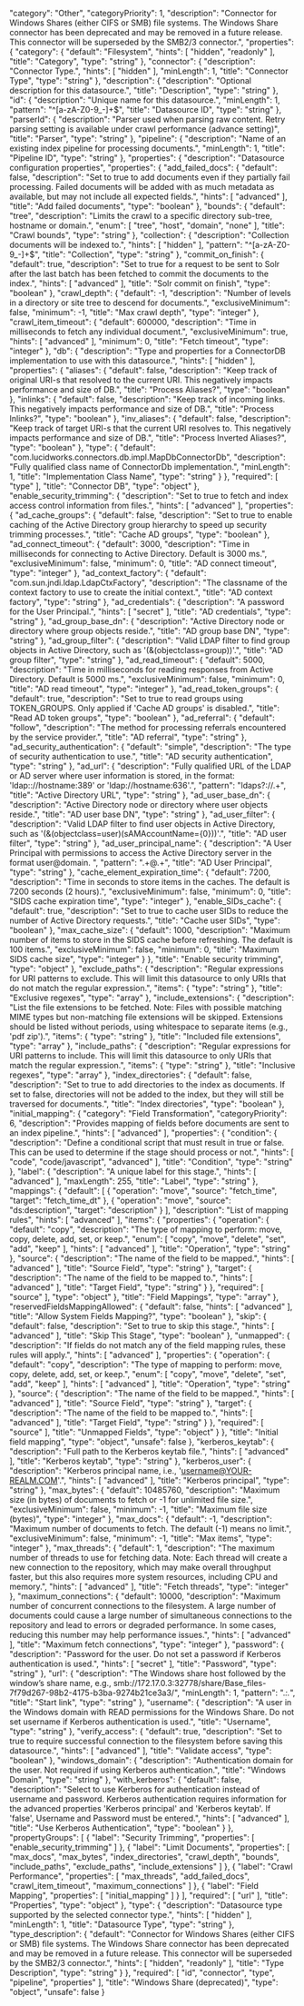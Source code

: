   "category": "Other",
  "categoryPriority": 1,
  "description": "Connector for Windows Shares (either CIFS or SMB) file systems. The Windows Share connector has been deprecated and may be removed in a future release. This connector will be superseded by the SMB2/3 connector.",
  "properties": {
    "category": {
      "default": "Filesystem",
      "hints": [
        "hidden",
        "readonly"
      ],
      "title": "Category",
      "type": "string"
    },
    "connector": {
      "description": "Connector Type.",
      "hints": [
        "hidden"
      ],
      "minLength": 1,
      "title": "Connector Type",
      "type": "string"
    },
    "description": {
      "description": "Optional description for this datasource.",
      "title": "Description",
      "type": "string"
    },
    "id": {
      "description": "Unique name for this datasource.",
      "minLength": 1,
      "pattern": "^[a-zA-Z0-9_-]+$",
      "title": "Datasource ID",
      "type": "string"
    },
    "parserId": {
      "description": "Parser used when parsing raw content. Retry parsing setting is available under crawl performance (advance setting)",
      "title": "Parser",
      "type": "string"
    },
    "pipeline": {
      "description": "Name of an existing index pipeline for processing documents.",
      "minLength": 1,
      "title": "Pipeline ID",
      "type": "string"
    },
    "properties": {
      "description": "Datasource configuration properties",
      "properties": {
        "add_failed_docs": {
          "default": false,
          "description": "Set to true to add documents even if they partially fail processing. Failed documents will be added with as much metadata as available, but may not include all expected fields.",
          "hints": [
            "advanced"
          ],
          "title": "Add failed documents",
          "type": "boolean"
        },
        "bounds": {
          "default": "tree",
          "description": "Limits the crawl to a specific directory sub-tree, hostname or domain.",
          "enum": [
            "tree",
            "host",
            "domain",
            "none"
          ],
          "title": "Crawl bounds",
          "type": "string"
        },
        "collection": {
          "description": "Collection documents will be indexed to.",
          "hints": [
            "hidden"
          ],
          "pattern": "^[a-zA-Z0-9_-]+$",
          "title": "Collection",
          "type": "string"
        },
        "commit_on_finish": {
          "default": true,
          "description": "Set to true for a request to be sent to Solr after the last batch has been fetched to commit the documents to the index.",
          "hints": [
            "advanced"
          ],
          "title": "Solr commit on finish",
          "type": "boolean"
        },
        "crawl_depth": {
          "default": -1,
          "description": "Number of levels in a directory or site tree to descend for documents.",
          "exclusiveMinimum": false,
          "minimum": -1,
          "title": "Max crawl depth",
          "type": "integer"
        },
        "crawl_item_timeout": {
          "default": 600000,
          "description": "Time in milliseconds to fetch any individual document.",
          "exclusiveMinimum": true,
          "hints": [
            "advanced"
          ],
          "minimum": 0,
          "title": "Fetch timeout",
          "type": "integer"
        },
        "db": {
          "description": "Type and properties for a ConnectorDB implementation to use with this datasource.",
          "hints": [
            "hidden"
          ],
          "properties": {
            "aliases": {
              "default": false,
              "description": "Keep track of original URI-s that resolved to the current URI. This negatively impacts performance and size of DB.",
              "title": "Process Aliases?",
              "type": "boolean"
            },
            "inlinks": {
              "default": false,
              "description": "Keep track of incoming links. This negatively impacts performance and size of DB.",
              "title": "Process Inlinks?",
              "type": "boolean"
            },
            "inv_aliases": {
              "default": false,
              "description": "Keep track of target URI-s that the current URI resolves to. This negatively impacts performance and size of DB.",
              "title": "Process Inverted Aliases?",
              "type": "boolean"
            },
            "type": {
              "default": "com.lucidworks.connectors.db.impl.MapDbConnectorDb",
              "description": "Fully qualified class name of ConnectorDb implementation.",
              "minLength": 1,
              "title": "Implementation Class Name",
              "type": "string"
            }
          },
          "required": [
            "type"
          ],
          "title": "Connector DB",
          "type": "object"
        },
        "enable_security_trimming": {
          "description": "Set to true to fetch and index access control information from files.",
          "hints": [
            "advanced"
          ],
          "properties": {
            "ad_cache_groups": {
              "default": false,
              "description": "Set to true to enable caching of the Active Directory group hierarchy to speed up security trimming processes.",
              "title": "Cache AD groups",
              "type": "boolean"
            },
            "ad_connect_timeout": {
              "default": 3000,
              "description": "Time in milliseconds for connecting to Active Directory. Default is 3000 ms.",
              "exclusiveMinimum": false,
              "minimum": 0,
              "title": "AD connect timeout",
              "type": "integer"
            },
            "ad_context_factory": {
              "default": "com.sun.jndi.ldap.LdapCtxFactory",
              "description": "The classname of the context factory to use to create the initial context.",
              "title": "AD context factory",
              "type": "string"
            },
            "ad_credentials": {
              "description": "A password for the User Principal.",
              "hints": [
                "secret"
              ],
              "title": "AD credentials",
              "type": "string"
            },
            "ad_group_base_dn": {
              "description": "Active Directory node or directory where group objects reside.",
              "title": "AD group base DN",
              "type": "string"
            },
            "ad_group_filter": {
              "description": "Valid LDAP filter to find group objects in Active Directory, such as '(&(objectclass=group))'.",
              "title": "AD group filter",
              "type": "string"
            },
            "ad_read_timeout": {
              "default": 5000,
              "description": "Time in milliseconds for reading responses from Active Directory. Default is 5000 ms.",
              "exclusiveMinimum": false,
              "minimum": 0,
              "title": "AD read timeout",
              "type": "integer"
            },
            "ad_read_token_groups": {
              "default": true,
              "description": "Set to true to read groups using TOKEN_GROUPS. Only applied if 'Cache AD groups' is disabled.",
              "title": "Read AD token groups",
              "type": "boolean"
            },
            "ad_referral": {
              "default": "follow",
              "description": "The method for processing referrals encountered by the service provider.",
              "title": "AD referral",
              "type": "string"
            },
            "ad_security_authentication": {
              "default": "simple",
              "description": "The type of security authentication to use.",
              "title": "AD security authentication",
              "type": "string"
            },
            "ad_url": {
              "description": "Fully qualified URL of the LDAP or AD server where user information is stored, in the format: 'ldap:://hostname:389' or 'ldap://hostname:636'.",
              "pattern": "ldaps?://.+",
              "title": "Active Directory URL",
              "type": "string"
            },
            "ad_user_base_dn": {
              "description": "Active Directory node or directory where user objects reside.",
              "title": "AD user base DN",
              "type": "string"
            },
            "ad_user_filter": {
              "description": "Valid LDAP filter to find user objects in Active Directory, such as '(&(objectclass=user)(sAMAccountName={0}))'.",
              "title": "AD user filter",
              "type": "string"
            },
            "ad_user_principal_name": {
              "description": "A User Principal with permissions to access the Active Directory server in the format user@domain. ",
              "pattern": ".+@.+",
              "title": "AD User Principal",
              "type": "string"
            },
            "cache_element_expiration_time": {
              "default": 7200,
              "description": "Time in seconds to store items in the caches. The default is 7200 seconds (2 hours).",
              "exclusiveMinimum": false,
              "minimum": 0,
              "title": "SIDS cache expiration time",
              "type": "integer"
            },
            "enable_SIDs_cache": {
              "default": true,
              "description": "Set to true to cache user SIDs to reduce the number of Active Directory requests.",
              "title": "Cache user SIDs",
              "type": "boolean"
            },
            "max_cache_size": {
              "default": 1000,
              "description": "Maximum number of items to store in the SIDS cache before refreshing. The default is 100 items.",
              "exclusiveMinimum": false,
              "minimum": 0,
              "title": "Maximum SIDS cache size",
              "type": "integer"
            }
          },
          "title": "Enable security trimming",
          "type": "object"
        },
        "exclude_paths": {
          "description": "Regular expressions for URI patterns to exclude. This will limit this datasource to only URIs that do not match the regular expression.",
          "items": {
            "type": "string"
          },
          "title": "Exclusive regexes",
          "type": "array"
        },
        "include_extensions": {
          "description": "List the file extensions to be fetched. Note: Files with possible matching MIME types but non-matching file extensions will be skipped. Extensions should be listed without periods, using whitespace to separate items (e.g., 'pdf zip').",
          "items": {
            "type": "string"
          },
          "title": "Included file extensions",
          "type": "array"
        },
        "include_paths": {
          "description": "Regular expressions for URI patterns to include. This will limit this datasource to only URIs that match the regular expression.",
          "items": {
            "type": "string"
          },
          "title": "Inclusive regexes",
          "type": "array"
        },
        "index_directories": {
          "default": false,
          "description": "Set to true to add directories to the index as documents. If set to false, directories will not be added to the index, but they will still be traversed for documents.",
          "title": "Index directories",
          "type": "boolean"
        },
        "initial_mapping": {
          "category": "Field Transformation",
          "categoryPriority": 6,
          "description": "Provides mapping of fields before documents are sent to an index pipeline.",
          "hints": [
            "advanced"
          ],
          "properties": {
            "condition": {
              "description": "Define a conditional script that must result in true or false. This can be used to determine if the stage should process or not.",
              "hints": [
                "code",
                "code/javascript",
                "advanced"
              ],
              "title": "Condition",
              "type": "string"
            },
            "label": {
              "description": "A unique label for this stage.",
              "hints": [
                "advanced"
              ],
              "maxLength": 255,
              "title": "Label",
              "type": "string"
            },
            "mappings": {
              "default": [
                {
                  "operation": "move",
                  "source": "fetch_time",
                  "target": "fetch_time_dt"
                },
                {
                  "operation": "move",
                  "source": "ds:description",
                  "target": "description"
                }
              ],
              "description": "List of mapping rules",
              "hints": [
                "advanced"
              ],
              "items": {
                "properties": {
                  "operation": {
                    "default": "copy",
                    "description": "The type of mapping to perform: move, copy, delete, add, set, or keep.",
                    "enum": [
                      "copy",
                      "move",
                      "delete",
                      "set",
                      "add",
                      "keep"
                    ],
                    "hints": [
                      "advanced"
                    ],
                    "title": "Operation",
                    "type": "string"
                  },
                  "source": {
                    "description": "The name of the field to be mapped.",
                    "hints": [
                      "advanced"
                    ],
                    "title": "Source Field",
                    "type": "string"
                  },
                  "target": {
                    "description": "The name of the field to be mapped to.",
                    "hints": [
                      "advanced"
                    ],
                    "title": "Target Field",
                    "type": "string"
                  }
                },
                "required": [
                  "source"
                ],
                "type": "object"
              },
              "title": "Field Mappings",
              "type": "array"
            },
            "reservedFieldsMappingAllowed": {
              "default": false,
              "hints": [
                "advanced"
              ],
              "title": "Allow System Fields Mapping?",
              "type": "boolean"
            },
            "skip": {
              "default": false,
              "description": "Set to true to skip this stage.",
              "hints": [
                "advanced"
              ],
              "title": "Skip This Stage",
              "type": "boolean"
            },
            "unmapped": {
              "description": "If fields do not match any of the field mapping rules, these rules will apply.",
              "hints": [
                "advanced"
              ],
              "properties": {
                "operation": {
                  "default": "copy",
                  "description": "The type of mapping to perform: move, copy, delete, add, set, or keep.",
                  "enum": [
                    "copy",
                    "move",
                    "delete",
                    "set",
                    "add",
                    "keep"
                  ],
                  "hints": [
                    "advanced"
                  ],
                  "title": "Operation",
                  "type": "string"
                },
                "source": {
                  "description": "The name of the field to be mapped.",
                  "hints": [
                    "advanced"
                  ],
                  "title": "Source Field",
                  "type": "string"
                },
                "target": {
                  "description": "The name of the field to be mapped to.",
                  "hints": [
                    "advanced"
                  ],
                  "title": "Target Field",
                  "type": "string"
                }
              },
              "required": [
                "source"
              ],
              "title": "Unmapped Fields",
              "type": "object"
            }
          },
          "title": "Initial field mapping",
          "type": "object",
          "unsafe": false
        },
        "kerberos_keytab": {
          "description": "Full path to the Kerberos keytab file.",
          "hints": [
            "advanced"
          ],
          "title": "Kerberos keytab",
          "type": "string"
        },
        "kerberos_user": {
          "description": "Kerberos principal name, i.e., 'username@YOUR-REALM.COM'.",
          "hints": [
            "advanced"
          ],
          "title": "Kerberos principal",
          "type": "string"
        },
        "max_bytes": {
          "default": 10485760,
          "description": "Maximum size (in bytes) of documents to fetch or -1 for unlimited file size.",
          "exclusiveMinimum": false,
          "minimum": -1,
          "title": "Maximum file size (bytes)",
          "type": "integer"
        },
        "max_docs": {
          "default": -1,
          "description": "Maximum number of documents to fetch. The default (-1) means no limit.",
          "exclusiveMinimum": false,
          "minimum": -1,
          "title": "Max items",
          "type": "integer"
        },
        "max_threads": {
          "default": 1,
          "description": "The maximum number of threads to use for fetching data. Note: Each thread will create a new connection to the repository, which may make overall throughput faster, but this also requires more system resources, including CPU and memory.",
          "hints": [
            "advanced"
          ],
          "title": "Fetch threads",
          "type": "integer"
        },
        "maximum_connections": {
          "default": 10000,
          "description": "Maximum number of concurrent connections to the filesystem. A large number of documents could cause a large number of simultaneous connections to the repository and lead to errors or degraded performance. In some cases, reducing this number may help performance issues.",
          "hints": [
            "advanced"
          ],
          "title": "Maximum fetch connections",
          "type": "integer"
        },
        "password": {
          "description": "Password for the user. Do not set a password if Kerberos authentication is used.",
          "hints": [
            "secret"
          ],
          "title": "Password",
          "type": "string"
        },
        "url": {
          "description": "The Windows share host followed by the window’s share name, e.g., smb://172.17.0.3:32778/share/Base_files-7f79d267-98b2-4175-b3ba-9274b21ce3a3/",
          "minLength": 1,
          "pattern": ".*:.*",
          "title": "Start link",
          "type": "string"
        },
        "username": {
          "description": "A user in the Windows domain with READ permissions for the Windows Share. Do not set username if Kerberos authentication is used.",
          "title": "Username",
          "type": "string"
        },
        "verify_access": {
          "default": true,
          "description": "Set to true to require successful connection to the filesystem before saving this datasource.",
          "hints": [
            "advanced"
          ],
          "title": "Validate access",
          "type": "boolean"
        },
        "windows_domain": {
          "description": "Authentication domain for the user. Not required if using Kerberos authentication.",
          "title": "Windows Domain",
          "type": "string"
        },
        "with_kerberos": {
          "default": false,
          "description": "Select to use Kerberos for authentication instead of username and password. Kerberos authentication requires information for the advanced properties 'Kerberos principal' and 'Kerberos keytab'. If 'false', Username and Password must be entered.",
          "hints": [
            "advanced"
          ],
          "title": "Use Kerberos Authentication",
          "type": "boolean"
        }
      },
      "propertyGroups": [
        {
          "label": "Security Trimming",
          "properties": [
            "enable_security_trimming"
          ]
        },
        {
          "label": "Limit Documents",
          "properties": [
            "max_docs",
            "max_bytes",
            "index_directories",
            "crawl_depth",
            "bounds",
            "include_paths",
            "exclude_paths",
            "include_extensions"
          ]
        },
        {
          "label": "Crawl Performance",
          "properties": [
            "max_threads",
            "add_failed_docs",
            "crawl_item_timeout",
            "maximum_connections"
          ]
        },
        {
          "label": "Field Mapping",
          "properties": [
            "initial_mapping"
          ]
        }
      ],
      "required": [
        "url"
      ],
      "title": "Properties",
      "type": "object"
    },
    "type": {
      "description": "Datasource type supported by the selected connector type.",
      "hints": [
        "hidden"
      ],
      "minLength": 1,
      "title": "Datasource Type",
      "type": "string"
    },
    "type_description": {
      "default": "Connector for Windows Shares (either CIFS or SMB) file systems. The Windows Share connector has been deprecated and may be removed in a future release. This connector will be superseded by the SMB2/3 connector.",
      "hints": [
        "hidden",
        "readonly"
      ],
      "title": "Type Description",
      "type": "string"
    }
  },
  "required": [
    "id",
    "connector",
    "type",
    "pipeline",
    "properties"
  ],
  "title": "Windows Share (deprecated)",
  "type": "object",
  "unsafe": false
}
